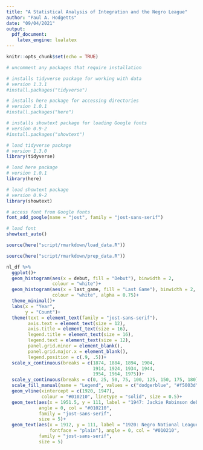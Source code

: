 ```yaml
---
title: "A Statistical Analysis of Integration and the Negro League"
author: "Paul A. Hodgetts"
date: "09/04/2021"
output: 
  pdf_document:
    latex_engine: lualatex
---
```


```r
knitr::opts_chunk$set(echo = TRUE)
```

```r
# uncomment any packages that require installation

# installs tidyverse package for working with data
# version 1.3.1
#install.packages("tidyverse")

# installs here package for accessing directories
# version 1.0.1
#install.packages("here")

# installs showtext package for loading Google fonts
# version 0.9-2
#install.packages("showtext")
```

```r
# load tidyverse package
# version 1.3.0
library(tidyverse)

# load here package
# version 1.0.1
library(here)

# load showtext package
# version 0.9-2
library(showtext)
```

```r
# access font from Google fonts
font_add_google(name = "jost", family = "jost-sans-serif")

# load font
showtext_auto()
```

```r
source(here("script/rmarkdown/load_data.R"))
```

```r
source(here("script/rmarkdown/prep_data.R"))
```

```r
nl_df %>%
  ggplot()+
  geom_histogram(aes(x = debut, fill = "Debut"), binwidth = 2, 
                 colour = "white")+
  geom_histogram(aes(x = last_game, fill = "Last Game"), binwidth = 2, 
                 colour = "white", alpha = 0.75)+
  theme_minimal()+
  labs(x = "Year",
       y = "Count")+
  theme(text = element_text(family = "jost-sans-serif"),
        axis.text = element_text(size = 12),
        axis.title = element_text(size = 16),
        legend.title = element_text(size = 16),
        legend.text = element_text(size = 12),
        panel.grid.minor = element_blank(),
        panel.grid.major.x = element_blank(),
        legend.position = c(.9, .5))+
  scale_x_continuous(breaks = c(1874, 1884, 1894, 1904, 
                                1914, 1924, 1934, 1944, 
                                1954, 1964, 1975))+
  scale_y_continuous(breaks = c(0, 25, 50, 75, 100, 125, 150, 175, 180))+
  scale_fill_manual(name = "Legend", values = c("dodgerblue", "#f5003d"))+
  geom_vline(xintercept = c(1920, 1947), 
             colour = "#010210", linetype = "solid", size = 0.5)+
  geom_text(aes(x = 1951.5, y = 111, label = "1947: Jackie Robinson debuts\n for the Brooklyn Dodgers", fontface = "plain"), 
            angle = 0, col = "#010210",
            family = "jost-sans-serif",
            size = 5)+
  geom_text(aes(x = 1912, y = 111, label = "1920: Negro National League is established",
                fontface = "plain"), angle = 0, col = "#010210",
            family = "jost-sans-serif",
            size = 5)
```
